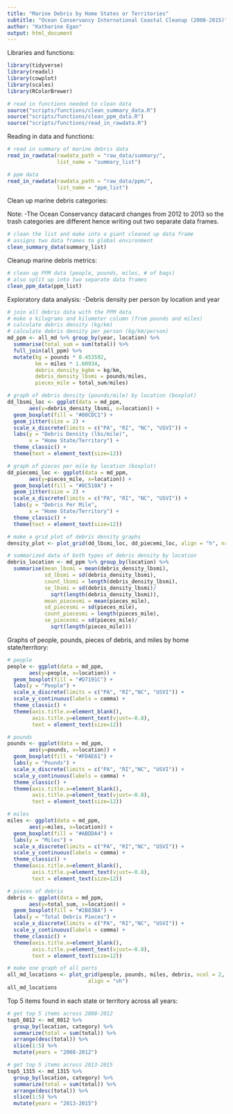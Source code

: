 ```yaml
---
title: "Marine Debris by Home States or Territories"
subtitle: "Ocean Conservancy International Coastal Cleanup (2008-2015)"
author: "Katharine Egan"
output: html_document
---
```


Libraries and functions:
```r
library(tidyverse)
library(readxl)
library(cowplot)
library(scales)
library(RColorBrewer)

# read in functions needed to clean data 
source("scripts/functions/clean_summary_data.R")
source("scripts/functions/clean_ppm_data.R")
source("scripts/functions/read_in_rawdata.R")
```

Reading in data and functions:
```r
# read in summary of marine debris data
read_in_rawdata(rawdata_path = "raw_data/summary/", 
                list_name = "summary_list") 

# ppm data
read_in_rawdata(rawdata_path = "raw_data/ppm/", 
                list_name = "ppm_list") 
```

Clean up marine debris categories:

Note: 
-The Ocean Conservancy datacard changes from 2012 to 2013 so the trash categories are different hence writing out two separate data frames.
```r
# clean the list and make into a giant cleaned up data frame
# assigns two data frames to global environment
clean_summary_data(summary_list)
```

Cleanup marine debris metrics:
```r
# clean up PPM data (people, pounds, miles, # of bags)
# also split up into two separate data frames
clean_ppm_data(ppm_list)
```

Exploratory data analysis:
-Debris density per person by location and year
```r
# join all debris data with the PPM data 
# make a kilograms and kilometer column (from pounds and miles)
# calculate debris density (kg/km) 
# calculate debris density per person (kg/km/person)
md_ppm <- all_md %>% group_by(year, location) %>% 
  summarise(total_sum = sum(total)) %>% 
  full_join(all_ppm) %>% 
  mutate(kg = pounds * 0.453592,
         km = miles * 1.60934,
         debris_density_kgkm = kg/km,
         debris_density_lbsmi = pounds/miles,
         pieces_mile = total_sum/miles)

# graph of debris density (pounds/mile) by location (boxplot)
dd_lbsmi_loc <- ggplot(data = md_ppm,
       aes(y=debris_density_lbsmi, x=location)) +
  geom_boxplot(fill = "#80CDC1") +
  geom_jitter(size = 2) +
  scale_x_discrete(limits = c("PA", "RI", "NC", "USVI")) +
  labs(y = "Debris Density (lbs/mile)",
       x = "Home State/Territory") +
  theme_classic() +
  theme(text = element_text(size=12)) 

# graph of pieces per mile by location (boxplot)
dd_piecemi_loc <- ggplot(data = md_ppm,
       aes(y=pieces_mile, x=location)) +
  geom_boxplot(fill = "#8C510A") +
  geom_jitter(size = 2) +
  scale_x_discrete(limits = c("PA", "RI", "NC", "USVI")) +
  labs(y = "Debris Per Mile",
       x = "Home State/Territory") +
  theme_classic() +
  theme(text = element_text(size=12)) 

# make a grid plot of debris density graphs 
density_plot <- plot_grid(dd_lbsmi_loc, dd_piecemi_loc, align = "h", nrow = 1)

# summarized data of both types of debris density by location 
debris_location <- md_ppm %>% group_by(location) %>% 
  summarise(mean_lbsmi = mean(debris_density_lbsmi),
            sd_lbsmi = sd(debris_density_lbsmi),
            count_lbsmi = length(debris_density_lbsmi),
            se_lbsmi = sd(debris_density_lbsmi)/
              sqrt(length(debris_density_lbsmi)),
            mean_piecesmi = mean(pieces_mile),
            sd_piecesmi = sd(pieces_mile),
            count_piecesmi = length(pieces_mile),
            se_piecesmi = sd(pieces_mile)/
              sqrt(length(pieces_mile)))
```

Graphs of people, pounds, pieces of debris, and miles by home state/territory:
```r
# people
people <- ggplot(data = md_ppm,
       aes(y=people, x=location)) +
  geom_boxplot(fill = "#D7191C") +
  labs(y = "People") +
  scale_x_discrete(limits = c("PA", "RI","NC", "USVI")) +
  scale_y_continuous(labels = comma) +
  theme_classic() +
  theme(axis.title.x=element_blank(),
        axis.title.y=element_text(vjust=-0.8),
        text = element_text(size=12))

# pounds
pounds <- ggplot(data = md_ppm,
       aes(y=pounds, x=location)) +
  geom_boxplot(fill = "#FDAE61") +
  labs(y = "Pounds") +
  scale_x_discrete(limits = c("PA", "RI","NC", "USVI")) +
  scale_y_continuous(labels = comma) +
  theme_classic() +
  theme(axis.title.x=element_blank(),
        axis.title.y=element_text(vjust=-0.8),
        text = element_text(size=12))

# miles
miles <- ggplot(data = md_ppm,
       aes(y=miles, x=location)) +
  geom_boxplot(fill = "#ABDDA4") +
  labs(y = "Miles") +
  scale_x_discrete(limits = c("PA", "RI","NC", "USVI")) +
  scale_y_continuous(labels = comma) +
  theme_classic() +
  theme(axis.title.x=element_blank(),
        axis.title.y=element_text(vjust=-0.8),
        text = element_text(size=12))

# pieces of debris
debris <- ggplot(data = md_ppm,
       aes(y=total_sum, x=location)) +
  geom_boxplot(fill = "#2B83BA") +
  labs(y = "Total Debris Pieces") +
  scale_x_discrete(limits = c("PA", "RI","NC", "USVI")) +
  scale_y_continuous(labels = comma) +
  theme_classic() +
  theme(axis.title.x=element_blank(),
        axis.title.y=element_text(vjust=-0.8),
        text = element_text(size=12))

# make one graph of all parts 
all_md_locations <- plot_grid(people, pounds, miles, debris, ncol = 2,
                          align = "vh")
all_md_locations
```

Top 5 items found in each state or territory across all years: 
```r
# get top 5 items across 2008-2012
top5_0812 <- md_0812 %>%
  group_by(location, category) %>%
  summarize(total = sum(total)) %>% 
  arrange(desc(total)) %>%
  slice(1:5) %>% 
  mutate(years = "2008-2012")

# get top 5 items across 2013-2015
top5_1315 <- md_1315 %>%
  group_by(location, category) %>%
  summarize(total = sum(total)) %>% 
  arrange(desc(total)) %>%
  slice(1:5) %>% 
  mutate(years = "2013-2015")
```
